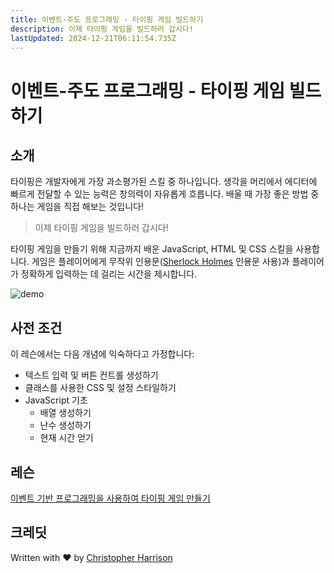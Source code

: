 ```yaml
---
title: 이벤트-주도 프로그래밍 - 타이핑 게임 빌드하기
description: 이제 타이핑 게임을 빌드하러 갑시다!
lastUpdated: 2024-12-21T06:11:54.735Z
---
```


# 이벤트-주도 프로그래밍 - 타이핑 게임 빌드하기

## 소개

타이핑은 개발자에게 가장 과소평가된 스킬 중 하나입니다. 생각을 머리에서 에디터에 빠르게 전달할 수 있는 능력은 창의력이 자유롭게 흐릅니다. 배울 때 가장 좋은 방법 중 하나는 게임을 직접 해보는 것입니다!

> 이제 타이핑 게임을 빌드하러 갑시다!

타이핑 게임을 만들기 위해 지금까지 배운 JavaScript, HTML 및 CSS 스킬을 사용합니다. 게임은 플레이어에게 무작위 인용문([Sherlock Holmes](https://en.wikipedia.org/wiki/Sherlock_Holmes) 인용문 사용)과 플레이어가 정확하게 입력하는 데 걸리는 시간을 제시합니다.

![demo](../images/demo.gif)

## 사전 조건

이 레슨에서는 다음 개념에 익숙하다고 가정합니다:

- 텍스트 입력 및 버튼 컨트롤 생성하기
- 클래스를 사용한 CSS 및 설정 스타일하기
- JavaScript 기초
  - 배열 생성하기
  - 난수 생성하기
  - 현재 시간 얻기

## 레슨

[이벤트 기반 프로그래밍을 사용하여 타이핑 게임 만들기](../typing-game/translations/README.ko.md)

## 크레딧

Written with ♥️ by [Christopher Harrison](http://www.twitter.com/geektrainer)


